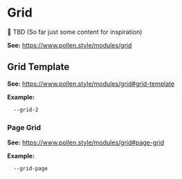 
<Meta title="Design Tokens (Settings)/Grid" />

# Grid

🚧 TBD (So far just some content for inspiration)

**See:** https://www.pollen.style/modules/grid

## Grid Template

**See:** https://www.pollen.style/modules/grid#grid-template

**Example:**

```css
  --grid-2
```

### Page Grid

**See:** https://www.pollen.style/modules/grid#page-grid

**Example:**

```css
  --grid-page
```
